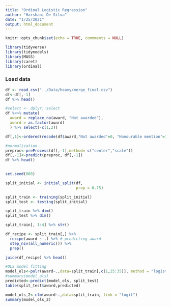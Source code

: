 ```yaml
---
title: "Ordinal Logistic Regression"
author: "Harshani De Silva"
date: "1/25/2021"
output: html_document
---
```


```r
knitr::opts_chunk$set(echo = TRUE, commments = NULL)

```


```r
library(tidyverse)
library(tidymodels)
library(MASS)
library(caret)
library(ordinal)
```


### Load data
```r

df <- read_csv("../Data/heavy/merge_final.csv") 
df<-df[,-1]
df %>% head()
```
```r

#select <- dplyr::select
df %<>% mutate(
  award = replace_na(award, "Not awarded"),
  award = as.factor(award)
  ) %>% select(-c(1,2))

df[,1]<-ordered(recode(df$award,"Not awarded"=0, "Honourable mention"=1,"Bronze medal"=2,"Silver medal"=3,"Gold medal"=4))

#normalization
preproc<-preProcess(df[,-1],method= c("center","scale"))
df[,-1]<-predict(preproc, df[,-1])
df %>% head()
  
```



```r
set.seed(808)

split_initial <- initial_split(df, 
                               prop = 0.75)

split_train <- training(split_initial)
split_test <- testing(split_initial)
```



```r
split_train %>% dim()
split_test %>% dim()
```

```r
split_train[, 1:4] %>% str()
```


```r
df_recipe <- split_train[,] %>% 
  recipe(award ~ .) %>% # predicting award
  step_nzv(all_numeric()) %>% 
  prep()

juice(df_recipe) %>% head()
```


```r
#OLS model fitting
model_ols<-polr(award~.,data=split_train[,c(1,25:35)], method = "logistic")
#summary(model_ols)
predicted<-predict(model_ols, split_test)
table(split_test$award,predicted)
```


```r
model_ols_2<-clm(award~.,data=split_train, link = "logit")
summary(model_ols_2)

```


